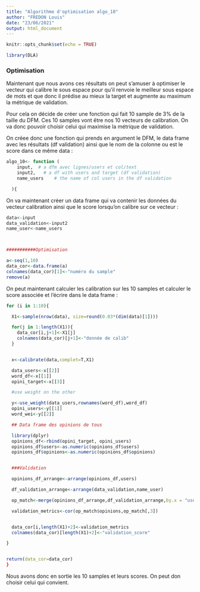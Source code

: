 ```yaml
---
title: "Algorithme d'optimisation algo_10"
author: "FREDON Louis"
date: "23/06/2021"
output: html_document
---
```


```r
knitr::opts_chunk$set(echo = TRUE)
```

```r
library(DLA)
```

### __**Optimisation<a class="anchor" id="Optimisation"></a>**__

Maintenant que nous avons ces résultats on peut s'amuser à optimiser le vecteur qui calibre le sous espace pour qu'il renvoie le meilleur sous espace de mots et que donc il prédise au mieux la target et augmente au maximum la métrique de validation.

Pour cela on décide de créer une fonction qui fait 10 sample de 3% de la taille du DFM. Ces 10 samples vont être nos 10 vecteurs de calibration. On va donc pouvoir choisir celui qui maximise la métrique de validation.

On créee donc une fonction qui prends en argument le DFM, le data frame avec les résultats (df validation) ainsi que le nom de la colonne ou est le score dans ce même data :

```r
algo_10<- function (
    input,  # a dfm avec lignes/users et col/text
    input2,   # a df with users and target (df validation)
    name_users    # the name of col users in the df validation

  ){

```

On va maintenant créer un data frame qui va contenir les données du vecteur calibration ainsi que le score lorsqu'on calibre sur ce vecteur :

```r
data<-input
data_validation<-input2
name_user<-name_users



###########Optimisation

a<-seq(1,10)
data_cor<-data.frame(a)
colnames(data_cor)[1]<-"numéro du sample"
remove(a)

```

On peut maintenant calculer les calibration sur les 10 samples et calculer le score associée et l'écrire dans le data frame :

```r
for (i in 1:10){

  X1<-sample(nrow(data), size=round(0.03*(dim(data)[1])))

  for(j in 1:length(X1)){
    data_cor[i,j+1]<-X1[j]
    colnames(data_cor)[j+1]<-"donnée de calib"
  }


  x<-calibrate(data,complet=T,X1)

  data_users<-x[[2]]
  word_df<-x[[1]]
  opini_target<-x[[3]]

  #use weight on the other

  y<-use_weight(data_users,rownames(word_df),word_df)
  opini_users<-y[[1]]
  word_wei<-y[[2]]

  ## Data frame des opinions de tous

  library(dplyr)
  opinions_df<-rbind(opini_target, opini_users)
  opinions_df$users<-as.numeric(opinions_df$users)
  opinions_df$opinions<-as.numeric(opinions_df$opinions)


  ###Validation

  opinions_df_arrange<-arrange(opinions_df,users)

  df_validation_arrange<-arrange(data_validation,name_user)

  op_match<-merge(opinions_df_arrange,df_validation_arrange,by.x = "users",by.y = name_users)

  validation_metrics<-cor(op_match$opinions,op_match[,3])


  data_cor[i,length(X1)+2]<-validation_metrics
  colnames(data_cor)[length(X1)+2]<-"validation_score"

}


return(data_cor=data_cor)
}

```

Nous avons donc en sortie les 10 samples et leurs scores. On peut don choisir celui qui convient.
